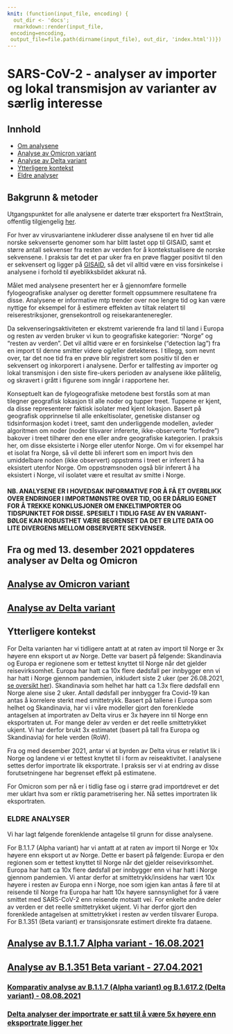 ```yaml
---
knit: (function(input_file, encoding) {
  out_dir <- 'docs';
  rmarkdown::render(input_file,
 encoding=encoding,
 output_file=file.path(dirname(input_file), out_dir, 'index.html'))})
---
```


# SARS-CoV-2 - analyser av importer og lokal transmisjon av varianter av særlig interesse

## Innhold
-   [Om analysene](#bakgrunn-&-metoder)
-   [Analyse av Omicron variant](#analyse-av-omicron-variant)
-   [Analyse av Delta variant](#analyse-av-delta-variant)
-   [Ytterligere kontekst](#ytterligere-kontekst)
-   [Eldre analyser](#eldre-analyser)


## Bakgrunn & metoder

Utgangspunktet for alle analysene er daterte trær eksportert fra NextStrain, offentlig tilgjengelig [her](https://nextstrain.org/groups/niph/ncov/). 

For hver av virusvariantene inkluderer disse analysene til en hver tid alle norske sekvenserte genomer som har blitt lastet opp til GISAID, samt et større antall sekvenser fra resten av verden for å kontekstualisere de norske sekvensene. I praksis tar det et par uker fra en prøve flagger positivt til den er sekvensert og ligger på [GISAID](https://www.gisaid.org/), så det vil alltid være en viss forsinkelse i analysene i forhold til øyeblikksbildet akkurat nå. 

Målet med analysene presentert her er å gjennomføre formelle fylogeografiske analyser og deretter formelt oppsummere resultatene fra disse. Analysene er informative mtp trender over noe lengre tid og kan være nyttige for eksempel for å estimere effekten av tiltak relatert til reiserestriksjoner, grensekontroll og reisekaranteneregler. 

Da sekvenseringsaktiviteten er ekstremt varierende fra land til land i Europa og resten av verden bruker vi kun to geografiske kategorier: “Norge” og “resten av verden”. Det vil alltid være er en forsinkelse (“detection lag”) fra en import til denne smitter videre og/eller detekteres. I tillegg, som nevnt over, tar det noe tid fra en prøve blir registrert som positiv til den er sekvensert og inkorporert i analysene. Derfor er tallfesting av importer og lokal transmisjon i den siste fire-ukers perioden av analysene ikke pålitelig, og skravert i grått i figurene som inngår i rapportene her.

Konseptuelt kan de fylogeografiske metodene best forstås som at man tilegner geografisk lokasjon til alle noder og tupper treet. Tuppene er kjent, da disse representerer faktisk isolater med kjent lokasjon. Basert på geografisk opprinnelse til alle enkeltisolater, genetiske distanser og tidsinformasjon kodet i treet, samt den underliggende modellen, avleder algoritmen om noder (noder tilsvarer infererte, ikke-observerte “forfedre”) bakover i treet tilhører den ene eller andre geografiske kategorien. I praksis her, om disse eksisterte i Norge eller utenfor Norge. Om vi for eksempel har et isolat fra Norge, så vil dette bli inferert som en import hvis den umiddelbare noden (ikke observert) oppstrøms i treet er inferert å ha eksistert utenfor Norge. Om oppstrømsnoden også blir inferert å ha eksistert i Norge, vil isolatet være et resultat av smitte i Norge.

#### NB. ANALYSENE ER I HOVEDSAK INFORMATIVE FOR Å FÅ ET OVERBLIKK OVER ENDRINGER I IMPORTMØNSTRE OVER TID, OG ER DÅRLIG EGNET FOR Å TREKKE KONKLUSJONER OM ENKELTIMPORTER OG TIDSPUNKTET FOR DISSE. SPESIELT I TIDLIG FASE AV EN VARIANT-BØLGE KAN ROBUSTHET VÆRE BEGRENSET DA DET ER LITE DATA OG LITE DIVERGENS MELLOM OBSERVERTE SEKVENSER.

## Fra og med 13. desember 2021 oppdateres analyser av Delta og Omicron
 

## [Analyse av Omicron variant](Analyses/Omicron/Omicron.html)

## [Analyse av Delta variant](Analyses//Delta_equal_rates.md)


## Ytterligere kontekst

For Delta varianten har vi tidligere antatt at at raten av import til Norge er 3x høyere enn eksport ut av Norge. Dette var basert på følgende: Skandinavia og Europa er regionene som er tettest knyttet til Norge når det gjelder reisevirksomhet. Europa har hatt ca 10x flere dødsfall per innbygger enn vi har hatt i Norge gjennom pandemien, inkludert siste 2 uker (per 26.08.2021, [se oversikt her](https://github.com/folkehelseinstituttet/SARS-CoV-2_phylogeo/blob/main/Data/Europe_deaths_prev14days_2021-08-26.csv)). Skandinavia som helhet har hatt ca 1.3x flere dødsfall enn Norge alene sise 2 uker. Antall dødsfall per innbygger fra Covid-19 kan antas å korrelere sterkt med smittetrykk. Basert på tallene i Europa som helhet og Skandinavia, har vi i våre modeller gjort den forenklede antagelsen at importraten av Delta virus er 3x høyere inn til Norge enn eksportraten ut. For mange deler av verden er det reelle smittetrykket ukjent. Vi har derfor brukt 3x estimatet (basert på tall fra Europa og Skandinavia) for hele verden (RoW). 

Fra og med desember 2021, antar vi at byrden av Delta virus er relativt lik i Norge og landene vi er tettest knyttet til i form av reiseaktivitet. I analysene settes derfor importrate lik eksportrate. I praksis ser vi at endring av disse forutsetningene har begrenset effekt på estimatene.

For Omicron som per nå er i tidlig fase og i større grad importdrevet er det mer uklart hva som er riktig parametrisering her. Nå settes importraten lik eksportraten. 


### ELDRE ANALYSER


Vi har lagt følgende forenklende antagelse til grunn for disse analysene.

For B.1.1.7 (Alpha variant) har vi antatt at at raten av import til Norge er 10x høyere enn eksport ut av Norge. Dette er basert på følgende: Europa er den regionen som er tettest knyttet til Norge når det gjelder reisevirksomhet. Europa har hatt ca 10x flere dødsfall per innbygger enn vi har hatt i Norge gjennom pandemien. Vi antar derfor at smittetrykk/insidens har vært 10x høyere i resten av Europa enn i Norge, noe som igjen kan antas å føre til at reisende til Norge fra Europa har hatt 10x høyere sannsynlighet for å være smittet med SARS-CoV-2 enn reisende motsatt vei. For enkelte andre deler av verden er det reelle smittetrykket ukjent. Vi har derfor gjort den forenklede antagelsen at smittetrykket i resten av verden tilsvarer Europa. For B.1.351 (Beta variant) er transisjonsrate estimert direkte fra dataene.


## [Analyse av B.1.1.7 Alpha variant - 16.08.2021](https://github.com/folkehelseinstituttet/SARS-CoV-2_phylogeo/blob/main/old_stuff/UK_results.md)

## [Analyse av B.1.351 Beta variant - 27.04.2021](https://github.com/folkehelseinstituttet/SARS-CoV-2_phylogeo/blob/main/old_stuff/Southafrican_results.md)

### [Komparativ analyse av B.1.1.7 (Alpha variant) og B.1.617.2 (Delta variant) - 08.08.2021](https://github.com/folkehelseinstituttet/SARS-CoV-2_phylogeo/blob/main/old_stuff/alpha_vs_delta.md)

### [Delta analyser der importrate er satt til å være 5x høyere enn eksportrate ligger her](https://github.com/folkehelseinstituttet/SARS-CoV-2_phylogeo/blob/main/Delta_5x_in_vs_out.md)




